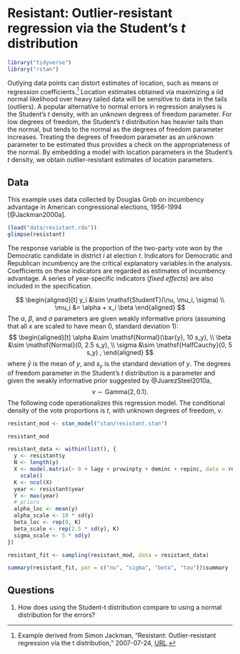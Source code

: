 # Resistant: Outlier-resistant regression via the Student's $t$ distribution {#resistant}

```r
library("tidyverse")
library("rstan")
```

Outlying data points can distort estimates of location, such as means or regression coefficients.[^resistant-src]
Location estimates obtained via maximizing a iid normal likelihood over heavy tailed data will be sensitive to data in the tails (outliers).
A popular alternative to normal errors in regression analyses is the Student's $t$ density, with an unknown degrees of freedom parameter.
For low degrees of freedom, the Student's $t$ distribution has heavier tails than the normal, but tends to the normal as the degrees of freedom parameter increases.
Treating the degrees of freedom parameter as an unknown parameter to be estimated thus provides a check on the appropriateness of the normal.
By embedding a model with location parameters in the Student's $t$ density, we obtain outlier-resistant estimates of location parameters.

## Data

This example uses data collected by Douglas Grob on incumbency advantage in American congressional elections, 1956-1994 [@Jackman2000a].
```r
(load("data/resistant.rda"))
glimpse(resistant)
```

The response variable is the proportion of the two-party vote won by the Democratic candidate in district $i$ at election $t$.
Indicators for Democratic and Republican incumbency are the critical explanatory variables in the analysis.
Coefficients on these indicators are regarded as estimates of incumbency advantage.
A series of year-specific indicators (*fixed effects*) are also included in the specification.

$$
\begin{aligned}[t]
y_i &\sim \mathsf{StudentT}(\nu, \mu_i, \sigma) \\
\mu_i &= \alpha + x_i \beta
\end{aligned}
$$
The $\alpha$, $\beta$, and $\sigma$ parameters are given weakly informative priors (assuming that all $x$ are scaled to have mean 0, standard deviation 1):
$$
\begin{aligned}[t]
\alpha &\sim \mathsf{Normal}(\bar{y}, 10 s_y), \\
\beta &\sim \mathsf{Normal}(0, 2.5 s_y), \\
\sigma &\sim \mathsf{HalfCauchy}(0, 5 s_y) ,
\end{aligned}
$$
where $\bar{y}$ is the mean of $y$, and $s_y$ is the standard deviation of $y$.
The degrees of freedom parameter in the Student's $t$ distribution is a parameter and given the weakly informative prior suggested by @JuarezSteel2010a,
$$
\nu \sim \mathsf{Gamma}(2, 0.1) .
$$
The following code operationalizes this regression model.
The conditional density of the vote proportions is $t$, with unknown degrees of freedom, $\nu.$

```r
resistant_mod <- stan_model("stan/resistant.stan")
```

```r
resistant_mod
```

```r
resistant_data <- within(list(), {
  y <- resistant$y
  N <- length(y)
  X <- model.matrix(~ 0 + lagy + prvwinpty + deminc + repinc, data = resistant) %>%
    scale()
  K <- ncol(X)
  year <- resistant$year
  Y <- max(year)
  # priors
  alpha_loc <- mean(y)
  alpha_scale <- 10 * sd(y)
  beta_loc <- rep(0, K)
  beta_scale <- rep(2.5 * sd(y), K)
  sigma_scale <- 5 * sd(y)
})
```

```r
resistant_fit <- sampling(resistant_mod, data = resistant_data)
```
```r
summary(resistant_fit, par = c("nu", "sigma", "beta", "tau"))$summary
```

## Questions {-}

1.  How does using the Student-t distribution compare to using a normal distribution for the errors?

[^resistant-src]: Example derived from Simon Jackman, "Resistant: Outlier-resistant regression via the t distribution," 2007-07-24, [URL](https://web-beta.archive.org/web/20070724034107/http://jackman.stanford.edu:80/mcmc/resistant.odc).
